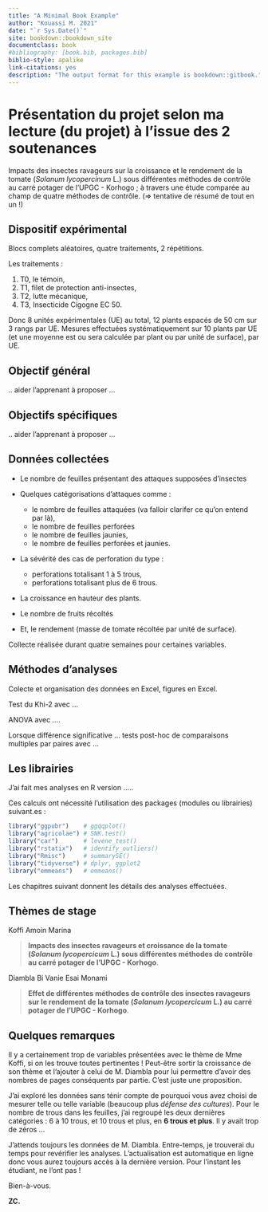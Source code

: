 ```yaml
--- 
title: "A Minimal Book Example"
author: "Kouassi M. 2021"
date: "`r Sys.Date()`"
site: bookdown::bookdown_site
documentclass: book
#bibliography: [book.bib, packages.bib]
biblio-style: apalike
link-citations: yes
description: "The output format for this example is bookdown::gitbook."
---
```


# Présentation du projet selon ma lecture (du projet) à l'issue des 2 soutenances

Impacts des insectes ravageurs sur la croissance et le rendement de la tomate (_Solanum lycopercinum_ L.) sous différentes méthodes de contrôle au carré potager de l’UPGC - Korhogo ; à travers une étude comparée au champ de quatre méthodes de contrôle. (=> tentative de résumé de tout en un !)

## Dispositif expérimental

Blocs complets aléatoires, quatre traitements, 2 répétitions.

Les traitements :

1. T0, le témoin,
1. T1, filet de protection anti-insectes,
1. T2, lutte mécanique,
1. T3, Insecticide Cigogne EC 50.

Donc 8 unités expérimentales (UE) au total, 12 plants espacés de 50 cm sur 3 rangs par UE. Mesures effectuées systématiquement sur 10 plants par UE (et une moyenne est ou sera calculée par plant ou par unité de surface), par UE.


## Objectif général

.. aider l'apprenant à proposer ...

## Objectifs spécifiques

.. aider l'apprenant à proposer ...

## Données collectées

- Le nombre de feuilles présentant des attaques supposées d'insectes

- Quelques catégorisations d'attaques comme :

  - le nombre de feuilles attaquées (va falloir clarifer ce qu'on entend par là), 
  - le nombre de feuilles perforées
  - le nombre de feuilles jaunies, 
  - le nombre de feuilles perforées et jaunies. 


- La sévérité des cas de perforation du type :

  - perforations totalisant 1 à 5 trous, 
  - perforations totalisant plus de 6 trous. 

- La croissance en hauteur des plants.

- Le nombre de fruits récoltés

- Et, le rendement (masse de tomate récoltée par unité de surface).

Collecte réalisée durant quatre semaines pour certaines variables.

## Méthodes d'analyses

Colecte et organisation des données en Excel, figures en Excel.

Test du Khi-2 avec ...

ANOVA avec ....

Lorsque différence significative ... tests post-hoc de comparaisons multiples par paires avec ...


## Les librairies

J'ai fait mes analyses en R version .....

Ces calculs ont nécessité l'utilisation des packages (modules ou librairies) suivant.es :

```r
library("ggpubr")    # ggqqplot()
library("agricolae") # SNK.test()
library("car")       # levene_test()
library("rstatix")   # identify_outliers()
library("Rmisc")     # summarySE()
library("tidyverse") # dplyr, ggplot2
library("emmeans")   # emmeans()
```

Les chapitres suivant donnent les détails des analyses effectuées.


## Thèmes de stage

Koffi Amoin Marina

> **Impacts des insectes ravageurs et croissance de la tomate (*Solanum lycopercicum* L.) sous différentes méthodes de contrôle au carré potager de l’UPGC - Korhogo**.

Diambla Bi Vanie Esai Monami

> **Effet de différentes méthodes de contrôle des insectes ravageurs sur le rendement de la tomate (*Solanum lycopercicum* L.) au carré potager de l’UPGC - Korhogo**.


## Quelques remarques

Il y a certainement trop de variables présentées avec le thème de Mme Koffi, si on les trouve toutes pertinentes ! Peut-être sortir la croissance de son thème et l'ajouter à celui de M. Diambla pour lui permettre d'avoir des nombres de pages conséquents par partie. C'est juste une proposition. 

J'ai exploré les données sans ténir compte de pourquoi vous avez choisi de mesurer telle ou telle variable (beaucoup plus *défense des cultures*). Pour le nombre de trous dans les feuilles, j'ai regroupé les deux dernières catégories : 6 à 10 trous, et 10 trous et plus, en **6 trous et plus**. Il y avait trop de zéros ...


J'attends toujours les données de M. Diambla. Entre-temps, je trouverai du temps pour revérifier les analyses. L'actualisation est automatique en ligne donc vous aurez toujours accès à la dernière version. Pour l'instant les étudiant, ne l'ont pas !


Bien-à-vous.

**ZC.**













